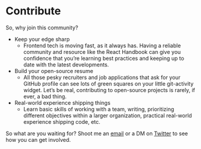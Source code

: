 # Contribute

So, why join this community?

- Keep your edge sharp
    - Frontend tech is moving fast, as it always has. Having a reliable community and resource like the React Handbook can give you confidence that you’re learning best practices and keeping up to date with the latest developments.
- Build your open-source resume
    - All those pesky recruiters and job applications that ask for your GitHub profile can see lots of green squares on your little git-activity widget. Let’s be real, contributing to open-source projects is rarely, if ever, a bad thing.
- Real-world experience shipping things
    - Learn basic skills of working with a team, writing, prioritizing different objectives within a larger organization, practical real-world experience shipping code, etc.

So what are you waiting for? Shoot me an [email](mailto:eric.diviney@dialexa.com) or a DM on [Twitter](https://twitter.com/EricDiviney) to see how you can get involved.
